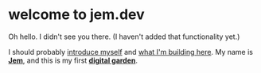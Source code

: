 
# welcome to jem.dev

Oh hello. I didn't see you there. (I haven't added that functionality yet.)

I should probably [introduce myself](/whois) and [what I'm building
here](/digital-garden). My name is [**Jem**](/whois), and this is my first
[**digital garden**](/digital-garden). 




